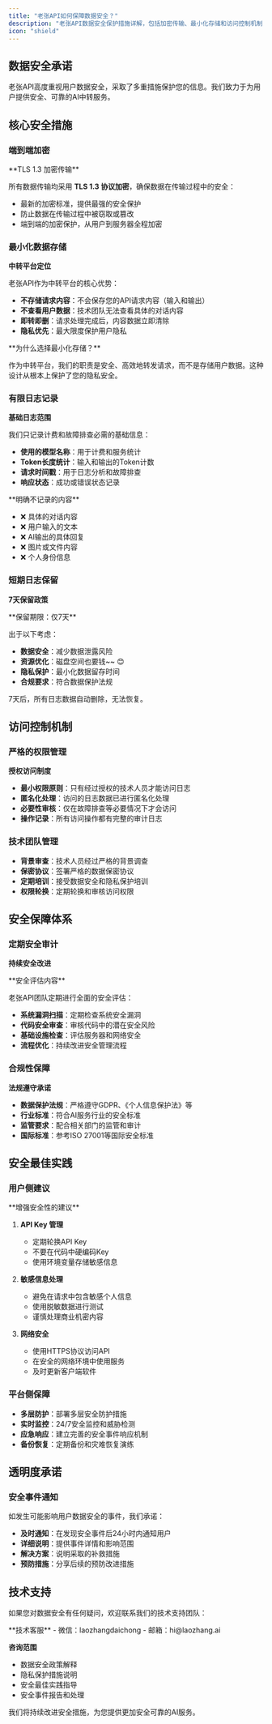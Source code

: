 ```yaml
---
title: "老张API如何保障数据安全？"
description: "老张API数据安全保护措施详解，包括加密传输、最小化存储和访问控制机制"
icon: "shield"
---
```


## 数据安全承诺

老张API高度重视用户数据安全，采取了多重措施保护您的信息。我们致力于为用户提供安全、可靠的AI中转服务。

## 核心安全措施

### 端到端加密

<Info>
**TLS 1.3 加密传输**

所有数据传输均采用 **TLS 1.3 协议加密**，确保数据在传输过程中的安全：

- 最新的加密标准，提供最强的安全保护
- 防止数据在传输过程中被窃取或篡改
- 端到端的加密保护，从用户到服务器全程加密
</Info>

### 最小化数据存储

**中转平台定位**

老张API作为中转平台的核心优势：

- **不存储请求内容**：不会保存您的API请求内容（输入和输出）
- **不查看用户数据**：技术团队无法查看具体的对话内容
- **即转即删**：请求处理完成后，内容数据立即清除
- **隐私优先**：最大限度保护用户隐私

<Tip>
**为什么选择最小化存储？**

作为中转平台，我们的职责是安全、高效地转发请求，而不是存储用户数据。这种设计从根本上保护了您的隐私安全。
</Tip>

### 有限日志记录

**基础日志范围**

我们只记录计费和故障排查必需的基础信息：

- **使用的模型名称**：用于计费和服务统计
- **Token长度统计**：输入和输出的Token计数
- **请求时间戳**：用于日志分析和故障排查
- **响应状态**：成功或错误状态记录

<Warning>
**明确不记录的内容**

- ❌ 具体的对话内容
- ❌ 用户输入的文本
- ❌ AI输出的具体回复
- ❌ 图片或文件内容
- ❌ 个人身份信息
</Warning>

### 短期日志保留

**7天保留政策**

<Card title="日志保留时间" icon="clock">
**保留期限：仅7天**

出于以下考虑：
- **数据安全**：减少数据泄露风险
- **资源优化**：磁盘空间也要钱~~ 😊
- **隐私保护**：最小化数据留存时间
- **合规要求**：符合数据保护法规
</Card>

7天后，所有日志数据自动删除，无法恢复。

## 访问控制机制

### 严格的权限管理

**授权访问制度**

- **最小权限原则**：只有经过授权的技术人员才能访问日志
- **匿名化处理**：访问的日志数据已进行匿名化处理
- **必要性审核**：仅在故障排查等必要情况下才会访问
- **操作记录**：所有访问操作都有完整的审计日志

### 技术团队管理

- **背景审查**：技术人员经过严格的背景调查
- **保密协议**：签署严格的数据保密协议
- **定期培训**：接受数据安全和隐私保护培训
- **权限轮换**：定期轮换和审核访问权限

## 安全保障体系

### 定期安全审计

**持续安全改进**

<Info>
**安全评估内容**

老张API团队定期进行全面的安全评估：

- **系统漏洞扫描**：定期检查系统安全漏洞
- **代码安全审查**：审核代码中的潜在安全风险
- **基础设施检查**：评估服务器和网络安全
- **流程优化**：持续改进安全管理流程
</Info>

### 合规性保障

**法规遵守承诺**

- **数据保护法规**：严格遵守GDPR、《个人信息保护法》等
- **行业标准**：符合AI服务行业的安全标准
- **监管要求**：配合相关部门的监管和审计
- **国际标准**：参考ISO 27001等国际安全标准

## 安全最佳实践

### 用户侧建议

<Tip>
**增强安全性的建议**

1. **API Key 管理**
   - 定期轮换API Key
   - 不要在代码中硬编码Key
   - 使用环境变量存储敏感信息

2. **敏感信息处理**
   - 避免在请求中包含敏感个人信息
   - 使用脱敏数据进行测试
   - 谨慎处理商业机密内容

3. **网络安全**
   - 使用HTTPS协议访问API
   - 在安全的网络环境中使用服务
   - 及时更新客户端软件
</Tip>

### 平台侧保障

- **多层防护**：部署多层安全防护措施
- **实时监控**：24/7安全监控和威胁检测
- **应急响应**：建立完善的安全事件响应机制
- **备份恢复**：定期备份和灾难恢复演练

## 透明度承诺

### 安全事件通知

如发生可能影响用户数据安全的事件，我们承诺：

- **及时通知**：在发现安全事件后24小时内通知用户
- **详细说明**：提供事件详情和影响范围
- **解决方案**：说明采取的补救措施
- **预防措施**：分享后续的预防改进措施

## 技术支持

如果您对数据安全有任何疑问，欢迎联系我们的技术支持团队：

<Card title="技术支持联系方式" icon="headphones">
**技术客服**
- 微信：laozhangdaichong
- 邮箱：hi@laozhang.ai

**咨询范围**
- 数据安全政策解释
- 隐私保护措施说明
- 安全最佳实践指导
- 安全事件报告和处理
</Card>

我们将持续改进安全措施，为您提供更加安全可靠的AI服务。